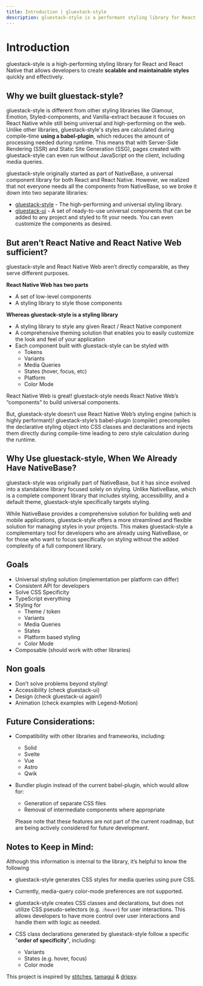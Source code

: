 ```yaml
---
title: Introduction | gluestack-style
description: gluestack-style is a performant styling library for React & React Native that enables developers to write maintainable and scalable styles in a fast and efficient manner.
---
```



<Meta title="styled/Overview/Introduction" />

# Introduction

gluestack-style is a high-performing styling library for React and React Native
that allows developers to create **scalable and maintainable styles** quickly and
effectively.

## Why we built gluestack-style?

gluestack-style is different from other styling libraries like Glamour, Emotion, Styled-components, and Vanilla-extract because it focuses on React Native while still being universal and high-performing on the web. Unlike other libraries, gluestack-style's styles are calculated during compile-time **using a babel-plugin**, which reduces the amount of processing needed during runtime. This means that with Server-Side Rendering (SSR) and Static Site Generation (SSG), pages created with gluestack-style can even run without JavaScript on the client, including media queries.

gluestack-style originally started as part of NativeBase, a universal component library for both React and React Native. However, we realized that not everyone needs all the components from NativeBase, so we broke it down into two separate libraries:

- [gluestack-style](https://v1.gluestack.io/style) - The high-performing and universal styling library.
- [gluestack-ui](https://v1.gluestack.io/ui/docs/overview/introduction) - A set of ready-to-use universal components that can be added to any project and styled to fit your needs. You can even customize the components as desired.

## But aren’t React Native and React Native Web sufficient?

gluestack-style and React Native Web aren’t directly comparable, as they serve different purposes.

**React Native Web has two parts**

- A set of low-level components
- A styling library to style those components

**Whereas gluestack-style is a styling library**

- A styling library to style any given React / React Native component
- A comprehensive theming solution that enables you to easily customize the look and feel of your application
- Each component built with gluestack-style can be styled with
  - Tokens
  - Variants
  - Media Queries
  - States (hover, focus, etc)
  - Platform
  - Color Mode

React Native Web is great! gluestack-style needs React Native Web’s “components” to build universal components.

But, gluestack-style doesn’t use React Native Web’s styling engine (which is highly performant)! gluestack-style’s babel-plugin (compiler) precompiles the declarative styling object into CSS classes and declarations and injects them directly during compile-time leading to zero style calculation during the runtime.

## Why Use gluestack-style, When We Already Have NativeBase?

gluestack-style was originally part of NativeBase, but it has since evolved into a standalone library focused solely on styling. Unlike NativeBase, which is a complete component library that includes styling, accessibility, and a default theme, gluestack-style specifically targets styling.

While NativeBase provides a comprehensive solution for building web and mobile applications, gluestack-style offers a more streamlined and flexible solution for managing styles in your projects. This makes gluestack-style a complementary tool for developers who are already using NativeBase, or for those who want to focus specifically on styling without the added complexity of a full component library.

## Goals

- Universal styling solution (implementation per platform can differ)
- Consistent API for developers
- Solve CSS Specificity
- TypeScript everything
- Styling for
  - Theme / token
  - Variants
  - Media Queries
  - States
  - Platform based styling
  - Color Mode
- Composable (should work with other libraries)

## Non goals

- Don’t solve problems beyond styling!
- Accessibility (check gluestack-ui)
- Design (check gluestack-ui again!)
- Animation (check examples with Legend-Motion)

## Future Considerations:

- Compatibility with other libraries and frameworks, including:
  - Solid
  - Svelte
  - Vue
  - Astro
  - Qwik
- Bundler plugin instead of the current babel-plugin, which would allow for:

  - Generation of separate CSS files
  - Removal of intermediate components where appropriate

  Please note that these features are not part of the current roadmap, but are being actively considered for future development.

## Notes to Keep in Mind:

Although this information is internal to the library, it’s helpful to know the following

- gluestack-style generates CSS styles for media queries using pure CSS.
- Currently, media-query color-mode preferences are not supported.
- gluestack-style creates CSS classes and declarations, but does not utilize CSS pseudo-selectors (e.g. `:hover`) for user interactions. This allows developers to have more control over user interactions and handle them with logic as needed.
- CSS class declarations generated by gluestack-style follow a specific "**order of specificity**", including:

  - Variants
  - States (e.g. hover, focus)
  - Color mode

This project is inspired by [stitches](https://stitches.dev), [tamagui](https://tamagui.dev) & [dripsy](https://www.dripsy.xyz).
